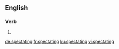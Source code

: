 
==English==

===Verb===
{{head|en|present participle}}

# {{present participle of|spectate|lang=en}}

[[de:spectating]]
[[fr:spectating]]
[[ku:spectating]]
[[vi:spectating]]